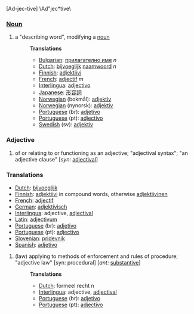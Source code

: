 [Ad-jec-tive] \Ad"jec*tive\

===[[Noun]]===
# a "describing word", modifying a [[noun]]
#:'''Translations'''
#:*[[Bulgarian]]: [[прилагателно име]] ''n''
#:*[[Dutch]]: [[bijvoeglijk]] [[naamwoord]] ''n''
#:*[[Finnish]]: [[adjektiivi]]
#:*[[French]]: [[adjectif]] ''m''
#:*[[Interlingua]]: [[adjectivo]]
#:*[[Japanese]]: [[形容詞]]
#:*[[Norwegian]] (bokmål): [[adjektiv]]
#:*[[Norwegian]] (nynorsk): [[adjektiv]]
#:*[[Portuguese]] (br): [[adjetivo]]
#:*[[Portuguese]] (pt): [[adjectivo]]
#:*[[Swedish]] (sv): [[adjektiv]]

===Adjective===
# of or relating to or functioning as an adjective; "adjectival syntax"; "an adjective clause" [''syn:'' [[adjectival]]]
===Translations===
*[[Dutch]]: [[bijvoeglijk]]
*[[Finnish]]: [[adjektiivi]] in compound words, otherwise [[adjektiivinen]]
*[[French]]: [[adjectif]]
*[[German]]: [[adjektivisch]]
*[[Interlingua]]: adjective, [[adjectival]]
*[[Latin]]: [[adjectivum]]
*[[Portuguese]] (br): [[adjetivo]]
*[[Portuguese]] (pt): [[adjectivo]]
*[[Slovenian]]: [[pridevnik]]
*[[Spanish]]: [[adjetivo]]

# (law) applying to methods of enforcement and rules of procedure; "adjective law" [syn: procedural] [''ant:'' [[substantive]]]
#:'''Translations'''
#:*[[Dutch]]: formeel recht n
#:*[[Interlingua]]: adjective, [[adjectival]]
#:*[[Portuguese]] (br): [[adjetivo]]
#:*[[Portuguese]] (pt): [[adjectivo]]